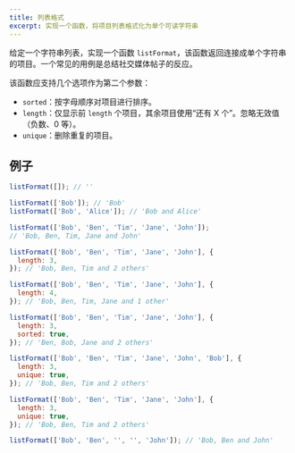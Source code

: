 ```yaml
---
title: 列表格式
excerpt: 实现一个函数，将项目列表格式化为单个可读字符串
---
```


给定一个字符串列表，实现一个函数 `listFormat`，该函数返回连接成单个字符串的项目。一个常见的用例是总结社交媒体帖子的反应。

该函数应支持几个选项作为第二个参数：

* `sorted`：按字母顺序对项目进行排序。
* `length`：仅显示前 `length` 个项目，其余项目使用“还有 X 个”。忽略无效值（负数、0 等）。
* `unique`：删除重复的项目。

## 例子

```js
listFormat([]); // ''

listFormat(['Bob']); // 'Bob'
listFormat(['Bob', 'Alice']); // 'Bob and Alice'

listFormat(['Bob', 'Ben', 'Tim', 'Jane', 'John']);
// 'Bob, Ben, Tim, Jane and John'

listFormat(['Bob', 'Ben', 'Tim', 'Jane', 'John'], {
  length: 3,
}); // 'Bob, Ben, Tim and 2 others'

listFormat(['Bob', 'Ben', 'Tim', 'Jane', 'John'], {
  length: 4,
}); // 'Bob, Ben, Tim, Jane and 1 other'

listFormat(['Bob', 'Ben', 'Tim', 'Jane', 'John'], {
  length: 3,
  sorted: true,
}); // 'Ben, Bob, Jane and 2 others'

listFormat(['Bob', 'Ben', 'Tim', 'Jane', 'John', 'Bob'], {
  length: 3,
  unique: true,
}); // 'Bob, Ben, Tim and 2 others'

listFormat(['Bob', 'Ben', 'Tim', 'Jane', 'John'], {
  length: 3,
  unique: true,
}); // 'Bob, Ben, Tim and 2 others'

listFormat(['Bob', 'Ben', '', '', 'John']); // 'Bob, Ben and John'
```
